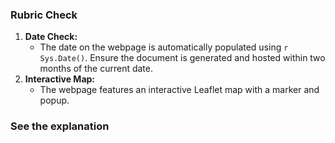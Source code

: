 ### Rubric Check

1. **Date Check:**
   - The date on the webpage is automatically populated using `r Sys.Date()`. Ensure the document is generated and hosted within two months of the current date.

2. **Interactive Map:**
   - The webpage features an interactive Leaflet map with a marker and popup.

### See the explanation
